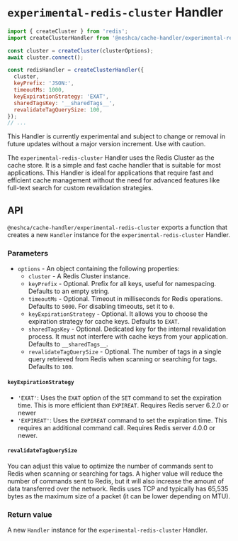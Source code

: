 
# `experimental-redis-cluster` Handler

```js
import { createCluster } from 'redis';
import createClusterHandler from '@neshca/cache-handler/experimental-redis-cluster';

const cluster = createCluster(clusterOptions);
await cluster.connect();

const redisHandler = createClusterHandler({
  cluster,
  keyPrefix: 'JSON:',
  timeoutMs: 1000,
  keyExpirationStrategy: 'EXAT',
  sharedTagsKey: '__sharedTags__',
  revalidateTagQuerySize: 100,
});
// ...
```

<Callout type="warning" emoji="⚠️">
  This Handler is currently experimental and subject to change or removal in future updates without a major version
  increment. Use with caution.
</Callout>

The `experimental-redis-cluster` Handler uses the Redis Cluster as the cache store. It is a simple and fast cache handler that is suitable for most applications. This Handler is ideal for applications that require fast and efficient cache management without the need for advanced features like full-text search for custom revalidation strategies.

## API

`@neshca/cache-handler/experimental-redis-cluster` exports a function that creates a new `Handler` instance for the `experimental-redis-cluster` Handler.

### Parameters

- `options` - An object containing the following properties:
  - `cluster` - A Redis Cluster instance.
  - `keyPrefix` - Optional. Prefix for all keys, useful for namespacing. Defaults to an empty string.
  - `timeoutMs` - Optional. Timeout in milliseconds for Redis operations. Defaults to `5000`. For disabling timeouts, set it to `0`.
  - `keyExpirationStrategy` - Optional. It allows you to choose the expiration strategy for cache keys. Defaults to `EXAT`.
  - `sharedTagsKey` - Optional. Dedicated key for the internal revalidation process. It must not interfere with cache keys from your application. Defaults to `__sharedTags__`.
  - `revalidateTagQuerySize` - Optional. The number of tags in a single query retrieved from Redis when scanning or searching for tags. Defaults to `100`.

#### `keyExpirationStrategy`

- `'EXAT'`: Uses the `EXAT` option of the `SET` command to set the expiration time. This is more efficient than `EXPIREAT`. Requires Redis server 6.2.0 or newer
- `'EXPIREAT'`: Uses the `EXPIREAT` command to set the expiration time. This requires an additional command call. Requires Redis server 4.0.0 or newer.

#### `revalidateTagQuerySize`

You can adjust this value to optimize the number of commands sent to Redis when scanning or searching for tags. A higher value will reduce the number of commands sent to Redis, but it will also increase the amount of data transferred over the network. Redis uses TCP and typically has 65,535 bytes as the maximum size of a packet (it can be lower depending on MTU).

### Return value

A new `Handler` instance for the `experimental-redis-cluster` Handler.
